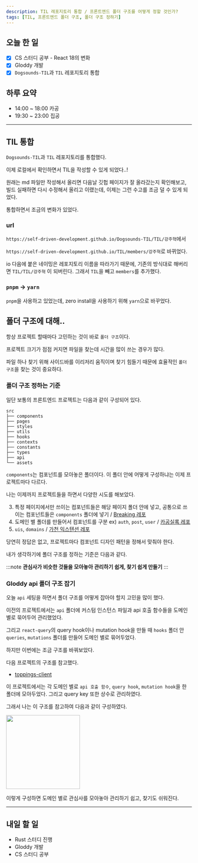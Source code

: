 ```yaml
---
description: TIL 레포지토리 통합 / 프론트엔드 폴더 구조를 어떻게 정할 것인가?
tags: [TIL, 프론트엔드 폴더 구조, 폴더 구조 정하기]
---
```


## 오늘 한 일

- [x] CS 스터디 공부 - React 18의 변화
- [x] Gloddy 개발
- [x] `Dogsounds-TIL`과 `TIL` 레포지토리 통합

## 하루 요약

- 14:00 ~ 18:00 카공
- 19:30 ~ 23:00 집공

---

## TIL 통합

`Dogsounds-TIL`과 `TIL` 레포지토리를 통합했다.

이제 로컬에서 확인하면서 TIL을 작성할 수 있게 되었다..!

원래는 md 파일만 작성해서 올리면 다음날 깃헙 페이지가 잘 올라갔는지 확인해보고, 빌드 실패하면 다시 수정해서 올리고 이랬는데, 이제는 그런 수고를 조금 덜 수 있게 되었다.

통합하면서 조금의 변화가 있었다.

### url

`https://self-driven-development.github.io/Dogsounds-TIL/TIL/강주혁`에서

`https://self-driven-development.github.io/TIL/members/강주혁`로 바뀌었다.

io 다음에 붙은 네이밍은 레포지토리 이름을 따라가기 때문에, 기존의 방식대로 해버리면 `TIL/TIL/강주혁` 이 되버린다. 그래서 `TIL`을 빼고 `members`를 추가했다.

### `pnpm` -> `yarn`

`pnpm`을 사용하고 있었는데, zero install을 사용하기 위해 `yarn`으로 바꾸었다.

## 폴더 구조에 대해..

항상 프로젝트 할때마다 고민하는 것이 바로 `폴더 구조`이다.

프로젝트 크기가 점점 커지면 파일을 찾는데 시간을 많이 쓰는 경우가 많다.

파일 하나 찾기 위해 사이드바를 이리저리 움직이며 찾기 힘들기 때문에 효율적인 `폴더 구조`을 찾는 것이 중요하다.

### 폴더 구조 정하는 기준

일단 보통의 프론트엔드 프로젝트는 다음과 같이 구성되어 있다.

```
src
├── components
├── pages
├── styles
├── utils
├── hooks
├── contexts
├── constants
├── types
├── api
└── assets
```

`components`는 컴포넌트를 모아놓은 폴더이다. 이 폴더 안에 어떻게 구성하냐는 이제 프로젝트마다 다르다.

나는 이제까지 프로젝트들을 하면서 다양한 시도를 해보았다.

3. 특정 페이지에서만 쓰이는 컴포넌트들은 해당 페이지 폴더 안에 넣고, 공통으로 쓰이는 컴포넌트들은 `components` 폴더에 넣기 / [Breaking 레포](https://github.com/Breaking-Dope/breaking-frontend/tree/develop/breaking-front/src/components)
4. 도메인 별 폴더를 만들어서 컴포넌트를 구분 ex) `auth`, `post`, `user` / [카공실록 레포](https://github.com/kagong-sillok/kagong-sillok-client/tree/develop/src/components)
5. `uis`, `domains` / [가천 익스텐션 레포](https://github.com/kangju2000/gachon-extension/tree/master/src/components)

당연히 정답은 없고, 프로젝트마다 컴포넌트 디자인 패턴을 정해서 맞춰야 한다.

내가 생각하기에 폴더 구조를 정하는 기준은 다음과 같다.

:::note
**관심사가 비슷한 것들을 모아놓아 관리하기 쉽게, 찾기 쉽게 만들기**
:::

### Gloddy api 폴더 구조 잡기

오늘 `api` 세팅을 하면서 폴더 구조를 어떻게 잡아야 할지 고민을 많이 했다.

이전의 프로젝트에서는 `api` 폴더에 커스텀 인스턴스 파일과 api 호출 함수들을 도메인 별로 묶어두어 관리했었다.

그리고 `react-query`의 query hook이나 mutation hook을 만들 때 `hooks` 폴더 안 `queries`, `mutations` 폴더를 만들어 도메인 별로 묶어두었다.

하지만 이번에는 조금 구조를 바꿔보았다.

다음 프로젝트의 구조를 참고했다.

- [toppings-client](https://github.com/toppingskorea/toppings-client/tree/develop/apps/client/server)

이 프로젝트에서는 각 도메인 별로 `api 호출 함수`, `query hook`, `mutation hook`을 한 폴더에 모아두었다. 그리고 query key 또한 상수로 관리하였다.

그래서 나는 이 구조를 참고하여 다음과 같이 구성하였다.

<img
  src="https://private-user-images.githubusercontent.com/23312485/252275360-0c6edbff-2633-46f5-b3a0-0f1e34c4d0d8.png?jwt=eyJhbGciOiJIUzI1NiIsInR5cCI6IkpXVCJ9.eyJrZXkiOiJrZXkxIiwiZXhwIjoxNjg5MDAyNDI5LCJuYmYiOjE2ODkwMDIxMjksInBhdGgiOiIvMjMzMTI0ODUvMjUyMjc1MzYwLTBjNmVkYmZmLTI2MzMtNDZmNS1iM2EwLTBmMWUzNGM0ZDBkOC5wbmc_WC1BbXotQWxnb3JpdGhtPUFXUzQtSE1BQy1TSEEyNTYmWC1BbXotQ3JlZGVudGlhbD1BS0lBSVdOSllBWDRDU1ZFSDUzQSUyRjIwMjMwNzEwJTJGdXMtZWFzdC0xJTJGczMlMkZhd3M0X3JlcXVlc3QmWC1BbXotRGF0ZT0yMDIzMDcxMFQxNTE1MjlaJlgtQW16LUV4cGlyZXM9MzAwJlgtQW16LVNpZ25hdHVyZT03YjkzMDJkYmExZWNiODZhNmEwOGE2ZTM0MDE4YzkzM2RjN2M5NTIxMzY1YTMzNTk5M2IxMDdiMDQzN2Q2OWQ5JlgtQW16LVNpZ25lZEhlYWRlcnM9aG9zdCZhY3Rvcl9pZD0wJmtleV9pZD0wJnJlcG9faWQ9MCJ9.z3w8AMv0vkRwvXe4c85j_CtVeiwzmlaJcv8QAiLB9I0"
  width="200px"
/>

이렇게 구성하면 도메인 별로 관심사를 모아놓아 관리하기 쉽고, 찾기도 쉬워진다.

---

## 내일 할 일

- Rust 스터디 진행
- Gloddy 개발
- CS 스터디 공부
